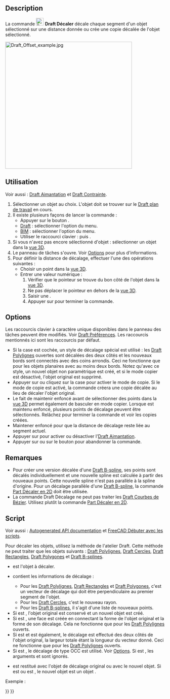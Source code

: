 <languages/>

{{Docnav/fr
|[[Draft_Mirror/fr|Miroir]]
|[[Draft_Trimex/fr|Ajuster ou prolonger]]
|[[Draft_Workbench/fr|Atelier Draft]]
|IconL=Draft_Mirror.svg
|IconR=Draft_Trimex.svg
|IconC=Workbench_Draft.svg
}}

{{GuiCommand/fr
|Name=Draft Offset
|Name/fr=Draft Décaler
|MenuLocation=Draft/BIM : Modification → Décaler
|Workbenches=[[Draft_Workbench/fr|Draft]], [[BIM_Workbench/fr|BIM]]
|Shortcut={{KEY|O}} {{KEY|S}}
|SeeAlso=[[Part_Offset2D/fr|Part Décaler en 2D]]
}}

==Description==

La commande [[Image:Draft_Offset.svg|24px]] '''Draft Décaler''' décale chaque segment d'un objet sélectionné sur une distance donnée ou crée une copie décalée de l'objet sélectionné.

[[Image:Draft_Offset_example.jpg|400px]]
{{Caption|Décalage d'une Draft Polyligne}}

<span id="Usage"></span>
==Utilisation==

Voir aussi : [[Draft_Snap/fr|Draft Aimantation]] et [[Draft_Constrain/fr|Draft Contrainte]].

# Sélectionner un objet au choix. L'objet doit se trouver sur le [[Draft_SelectPlane/fr|Draft plan de travail]] en cours.
# Il existe plusieurs façons de lancer la commande :
#* Appuyer sur le bouton {{Button|[[Image:Draft_Offset.svg|16px]] [[Draft_Offset/fr|Décaler]]}}.
#* [[Draft_Workbench/fr|Draft]] : sélectionner l'option {{MenuCommand|Modification → [[Image:Draft_Offset.svg|16px]] Décaler}} du menu.
#* [[BIM_Workbench/fr|BIM]] : sélectionner l'option {{MenuCommand|Modification → [[Image:Draft_Offset.svg|16px]] Décaler}} du menu.
#* Utiliser le raccourci clavier : {{KEY|O}} puis {{KEY|S}}.
# Si vous n'avez pas encore sélectionné d'objet : sélectionner un objet dans la [[3D_view/fr|vue 3D]].
# Le panneau de tâches {{MenuCommand|Décalage}} s'ouvre. Voir [[#Options|Options]] pour plus d'informations.
# Pour définir la distance de décalage, effectuer l'une des opérations suivantes :
#* Choisir un point dans la [[3D_view/fr|vue 3D]].
#* Entrer une valeur numérique :
#*# Vérifier que le pointeur se trouve du bon côté de l'objet dans la [[3D_view/fr|vue 3D]].
#*# Ne pas déplacer le pointeur en dehors de la [[3D_view/fr|vue 3D]].
#*# Saisir une {{MenuCommand|Distance}}.
#*# Appuyer sur {{KEY|Entrée}} pour terminer la commande.

==Options==

Les raccourcis clavier à caractère unique disponibles dans le panneau des tâches peuvent être modifiés. Voir [[Draft_Preferences/fr|Draft Préférences]]. Les raccourcis mentionnés ici sont les raccourcis par défaut.

* Si la case {{MenuCommand|Décalage de type OCC}} est cochée, un style de décalage spécial est utilisé : les [[Draft_Wire/fr|Draft Polylignes]] ouvertes sont décalées des deux côtés et les nouveaux bords sont connectés avec des coins arrondis. Ceci ne fonctionne que pour les objets planaires avec au moins deux bords. Notez qu'avec ce style, un nouvel objet non paramétrique est créé, et si le mode copier est désactivé, l'objet original est supprimé.
* Appuyer sur {{KEY|C}} ou cliquez sur la case {{MenuCommand|Copier}} pour activer le mode de copie. Si le mode de copie est activé, la commande créera une copie décalée au lieu de décaler l'objet original.
* Le fait de maintenir {{KEY|Alt}} enfoncé avant de sélectionner des points dans la [[3D_view/fr|vue 3D]] permet également de basculer en mode copier. Lorsque {{KEY|Alt}} est maintenu enfoncé, plusieurs points de décalage peuvent être sélectionnés. Relâchez {{KEY|Alt}} pour terminer la commande et voir les copies créées.
* Maintener {{KEY|Shift}} enfoncé pour que la distance de décalage reste liée au segment actuel.
* Appuyer sur {{KEY|S}} pour activer ou désactiver l'[[Draft_Snap/fr|Draft Aimantation]].
* Appuyer sur {{KEY|Échap}} ou sur le bouton {{Button|Fermer}} pour abandonner la commande.

<span id="Notes"></span>
==Remarques==

* Pour créer une version décalée d'une [[Draft_BSpline/fr|Draft B-spline]], ses points sont décalés individuellement et une nouvelle spline est calculée à partir des nouveaux points. Cette nouvelle spline n'est pas parallèle à la spline d'origine. Pour un décalage parallèle d'une [[Draft_BSpline/fr|Draft B-spline]], la commande [[Part_Offset2D/fr|Part Décaler en 2D]] doit être utilisée.
* La commande Draft Décalage ne peut pas traiter les [[Draft_BezCurve/fr|Draft Courbes de Bézier]]. Utilisez plutôt la commande [[Part_Offset2D/fr|Part Décaler en 2D]].

<span id="Scripting"></span>
==Script==

Voir aussi : [https://freecad.github.io/SourceDoc/ Autogenerated API documentation] et [[FreeCAD_Scripting_Basics/fr|FreeCAD Débuter avec les scripts]].

Pour décaler les objets, utilisez la méthode {{incode|offset}} de l'atelier Draft. Cette méthode ne peut traiter que les objets suivants : [[Draft_Wire/fr|Draft Polylignes]], [[Draft_Circle/fr|Draft Cercles]], [[Draft_Rectangle/fr|Draft Rectangles]], [[Draft_Polygon/fr|Draft Polygones]] et [[Draft_BSpline/fr|Draft B-splines]].

{{Code|code=
offset_obj = offset(obj, delta, copy=False, bind=False, sym=False, occ=False)
}}

* {{incode|obj}} est l'objet à décaler.
* {{incode|delta}} contient les informations de décalage :
** Pour les [[Draft_Wire/fr|Draft Polylignes]], [[Draft_Rectangle/fr|Draft Rectangles]] et [[Draft_Polygon/fr|Draft Polygones]], c'est un vecteur de décalage qui doit être perpendiculaire au premier segment de l'objet.
** Pour les [[Draft_Circle/fr|Draft Cercles]], c'est le nouveau rayon.
** Pour les [[Draft_BSpline/fr|Draft B-splines]], il s'agit d'une liste de nouveaux points.
* Si {{incode|copy}} est {{incode|True}}, l'objet original est conservé et un nouvel objet est créé.
* Si {{incode|bind}} est {{incode|True}}, une face est créée en connectant la forme de l'objet original et la forme de son décalage. Cela ne fonctionne que pour les [[Draft_Wire/fr|Draft Polylignes]] ouverts.
* Si {{incode|sym}} est {{incode|True}} et {{incode|bind}} est {{incode|True}} également, le décalage est effectué des deux côtés de l'objet original, la largeur totale étant la longueur du vecteur donné. Ceci ne fonctionne que pour les [[Draft_Wire/fr|Draft Polylignes]] ouverts.
* Si {{incode|occ}} est {{incode|True}}, le décalage de type OCC est utilisé. Voir [[#Options|Options]]. Si {{incode|occ}} est {{incode|True}}, les arguments {{incode|bind}} et {{incode|sym}} sont ignorés.
* {{incode|offset_obj}} est restitué avec l'objet de décalage original ou avec le nouvel objet. Si {{incode|bind}} est {{incode|True}} ou {{incode|occ}} est {{incode|True}}, le nouvel objet est un objet {{incode|[[Part_Feature|Part::Feature]]}}.

Exemple :

{{Code|code=
import FreeCAD as App
import Draft

doc = App.newDocument()

p1 = App.Vector(0, 0, 0)
p2 = App.Vector(1500, 2000, 0)
p3 = App.Vector(4000, 0, 0)

wire = Draft.make_wire([p1, p2, p3])
doc.recompute()

vector = App.Vector(-200, 150, 0)
offset1 = Draft.offset(wire, vector, copy=True, bind=True, sym=True)
offset2 = Draft.offset(wire, 3*vector, copy=True)
offset3 = Draft.offset(wire, 6*vector, copy=True)
offset4 = Draft.offset(wire, 9*vector, copy=True)
offset5 = Draft.offset(wire, 1.5*vector, copy=True, occ=True)

doc.recompute()
}}


{{Docnav/fr
|[[Draft_Mirror/fr|Miroir]]
|[[Draft_Trimex/fr|Ajuster ou prolonger]]
|[[Draft_Workbench/fr|Atelier Draft]]
|IconL=Draft_Mirror.svg
|IconR=Draft_Trimex.svg
|IconC=Workbench_Draft.svg
}}

{{Draft Tools navi{{#translation:}}}}
{{Userdocnavi{{#translation:}}}}